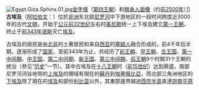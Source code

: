 [[File:Egypt.Giza.Sphinx.01.jpg|thumb]][[金字塔|金字塔]]（[[埃及第四王朝|第四王朝]]）和[[狮身人面像|狮身人面像]]（约[[前2500年|前2500年]]）]]
'''古埃及'''（[[阿拉伯文|阿拉伯文]]：{{lang|ar|مصر القديمة}}）位於[[非洲|非洲]]东北部[[尼罗河|尼罗河]]中下游地区的一段时间跨度近3000年的古代[[文明|文明]]，开始于[[公元|公元]][[前32世纪|前32世纪]]左右时[[美尼斯|美尼斯]]统一上下埃及建立[[埃及第一王朝|第一王朝]]，终止于[[前343年|前343年]][[波斯|波斯]]灭亡[[埃及|埃及]]。

古埃及的居民是由[[北非|北非]]的土著居民和来自[[西亚|西亚]]的[[塞姆人|塞姆人]]融合形成的，前4千年后半期，逐渐形成了[[国家|国家]]，至前343年为止，共经历了[[前王朝|前王朝]]、[[早王朝|早王朝]]、[[古王国|古王国]]、[[第一中间期|第一中间期]]、[[中王国|中王国]]、[[第二中间期|第二中间期]]、[[新王国|新王国]]、[[第三中间期|第三中间期]]、[[后王朝|后王朝]]9个时期31个王朝的统治（参见“[[古埃及#历史|历史]]”一节）。其中古埃及在[[埃及第十八王朝|十八王朝]]时（[[前15世纪|前15世纪]]）达到鼎盛，南部尼罗河河谷地带的[[上埃及|上埃及]]的領域有現在的[[苏丹共和国|蘇丹]]到[[埃塞俄比亞|埃塞俄比亞]]，而北部三角洲地区的[[下埃及|下埃及]]除了現在的[[埃及|埃及]]和部份[[利比亚|利比亚]]以外，其東部邊界越過[[西奈半島|西奈半島]]直達[[迦南平原|迦南平原]]